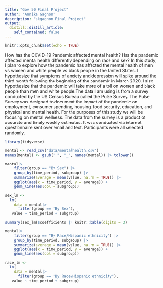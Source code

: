 ```yaml
---
title: "Gov 50 Final Project"
author: "Annika Gagnon"
description: "akgagnon Final Project"
output:
  distill::distill_article:
    self_contained: false
---
```


```r
knitr::opts_chunk$set(echo = TRUE)
```

How has the COVID-19 Pandemic affected mental health? Has the pandemic affected mental health differently depending on race and sex? In this study, I plan to explore how the pandemic has affected the mental health of men vs women and white people vs black people in the United States. I hypothesize that symptoms of anxiety and depression will spike around the third month following the beginning of the pandemic in March 2020. I also hypothesize that the pandemic will take more of a toll on women and black people than men and white people.The data I am using is from a survey conducted by the US Census Bureau called the Pulse Survey. The Pulse Survey was designed to document the impact of the pandemic on employment, consumer spending, housing, food security, education, and physical and mental health. For the purposes of this study we will be focusing on mental wellness. The data from the survey is a product of accurate and timely weekly estimates. It was conducted via internet questionnaire sent over email and text. Participants were all selected randomly. 


```r
library(tidyverse)
```

```r
mental <- read_csv("data/mentalhealth.csv")
names(mental) <- gsub(" ", "_", names(mental)) |> tolower()
```

```r
mental|>
    filter(group == "By Sex") |>
    group_by(time_period, subgroup) |>
    summarize(average = mean(value, na.rm = TRUE)) |>
    ggplot(aes(x = time_period, y = average)) +
    geom_line(aes(col = subgroup))

sex_lm <- 
  lm(
    data = mental|>
      filter(group == "By Sex"),
   value ~ time_period + subgroup)

summary(sex_lm)$coefficients |> knitr::kable(digits = 3)
```

```r
mental|>
    filter(group == "By Race/Hispanic ethnicity") |>
    group_by(time_period, subgroup) |>
    summarize(average = mean(value, na.rm = TRUE)) |>
    ggplot(aes(x = time_period, y = average)) +
    geom_line(aes(col = subgroup))

race_lm <- 
  lm(
    data = mental|>
      filter(group == "By Race/Hispanic ethnicity"),
   value ~ time_period + subgroup)

```





